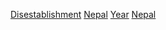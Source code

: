 [[Category:依年份劃分的尼泊爾|Disestablishment]]
[[Category:各年份各國廢除|Nepal]]
[[Category:尼泊爾廢除|Year]]
[[Category:各年亞洲廢除|Nepal]]